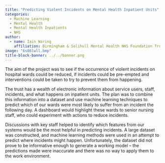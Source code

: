 ```yaml
---
title: "Predicting Violent Incidents on Mental Health Inpatient Units"
categories:
  - Machine Learning
  - Mental Health
  - Mental Health Inpatients
  - NHS
author:
  - name: Iain Waring
    affiliation: Birmingham & Solihull Mental Health NHS Foundation Trust
image: "6s86lwll.bmp"
title-block-banner: ../../banner.png
---
```


The aim of the project was to see if the occurrence of violent incidents on hospital wards could be reduced, if incidents could be pre-empted and interventions could be taken to try to prevent them from happening.

The trust has a wealth of electronic information about service users, staff, incidents, and what happens on inpatient units. The plan was to combine this information into a dataset and use machine learning techniques to predict which of our wards were most likely to suffer from an incident the following day. A dashboard would highlight these wards to senior nursing staff, who could experiment with actions to reduce incidents.

Discussions with key staff helped to identify which features from our systems would be the most helpful in predicting incidents.  A large dataset was constructed, and machine learning methods were used in an attempt to predict where incidents might happen. Unfortunately, the dataset did not prove to be informative enough to generate a working model – the predictions made were inaccurate and there was no way to apply them to the work environment.
